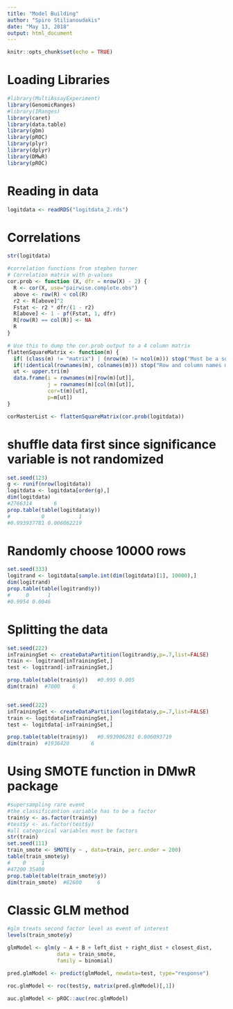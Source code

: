```yaml
---
title: "Model Building"
author: "Spiro Stilianoudakis"
date: "May 13, 2018"
output: html_document
---
```


```r
knitr::opts_chunk$set(echo = TRUE)
```

# Loading Libraries

```r
#library(MultiAssayExperiment)
library(GenomicRanges)
#library(IRanges)
library(caret)
library(data.table)
library(gbm)
library(pROC)
library(plyr)
library(dplyr)
library(DMwR)
library(pROC)
```

# Reading in data

```r
logitdata <- readRDS("logitdata_2.rds")

```

# Correlations

```r
str(logitdata)

#correlation functions from stephen turner
# Correlation matrix with p-values
cor.prob <- function (X, dfr = nrow(X) - 2) {
  R <- cor(X, use="pairwise.complete.obs")
  above <- row(R) < col(R)
  r2 <- R[above]^2
  Fstat <- r2 * dfr/(1 - r2)
  R[above] <- 1 - pf(Fstat, 1, dfr)
  R[row(R) == col(R)] <- NA
  R
}

# Use this to dump the cor.prob output to a 4 column matrix
flattenSquareMatrix <- function(m) {
  if( (class(m) != "matrix") | (nrow(m) != ncol(m))) stop("Must be a square matrix.") 
  if(!identical(rownames(m), colnames(m))) stop("Row and column names must be equal.")
  ut <- upper.tri(m)
  data.frame(i = rownames(m)[row(m)[ut]],
             j = rownames(m)[col(m)[ut]],
             cor=t(m)[ut],
             p=m[ut])
}

corMasterList <- flattenSquareMatrix(cor.prob(logitdata))
```

# shuffle data first since significance variable is not randomized
```r
set.seed(123)
g <- runif(nrow(logitdata))
logitdata <- logitdata[order(g),]
dim(logitdata)
#2766314       6
prop.table(table(logitdata$y))
#          0           1 
#0.993937781 0.006062219 
```

# Randomly choose 10000 rows

```r
set.seed(333)
logitrand <- logitdata[sample.int(dim(logitdata)[1], 10000),]
dim(logitrand)
prop.table(table(logitrand$y))
#     0      1 
#0.9954 0.0046
```

# Splitting the data

```r

set.seed(222)
inTrainingSet <- createDataPartition(logitrand$y,p=.7,list=FALSE)
train <- logitrand[inTrainingSet,]
test <- logitrand[-inTrainingSet,]

prop.table(table(train$y))   #0.995 0.005 
dim(train)  #7000    6


set.seed(222)
inTrainingSet <- createDataPartition(logitdata$y,p=.7,list=FALSE)
train <- logitdata[inTrainingSet,]
test <- logitdata[-inTrainingSet,]

prop.table(table(train$y))   #0.993906281 0.006093719  
dim(train)  #1936420       6


```

# Using SMOTE function in DMwR package

```r
#supersampling rare event
#the classificantion variable has to be a factor
train$y <- as.factor(train$y)
#test$y <- as.factor(test$y)
#all categorical variables must be factors
str(train)
set.seed(111)
train_smote <- SMOTE(y ~ , data=train, perc.under = 200)
table(train_smote$y)
#    0     1 
#47200 35400 
prop.table(table(train_smote$y))
dim(train_smote)  #82600     6
```


# Classic GLM method

```r
#glm treats second factor level as event of interest
levels(train_smote$y)

glmModel <- glm(y ~ A + B + left_dist + right_dist + closest_dist, 
                data = train_smote, 
                family = binomial)

pred.glmModel <- predict(glmModel, newdata=test, type="response")

roc.glmModel <- roc(test$y, matrix(pred.glmModel)[,1])

auc.glmModel <- pROC::auc(roc.glmModel)
```

